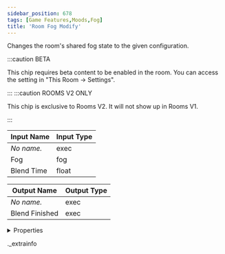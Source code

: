 ```yaml
---
sidebar_position: 678
tags: [Game Features,Moods,Fog]
title: 'Room Fog Modify'
---
```


Changes the room's shared fog state to the given configuration.

:::caution BETA

This chip requires beta content to be enabled in the room. You can access the setting in "This Room -> Settings".

:::
:::caution ROOMS V2 ONLY

This chip is exclusive to Rooms V2. It will not show up in Rooms V1.

:::


<IChip uuid="2f9b5697-b309-474b-ad4d-361d17278f15" />

| Input Name | Input Type |
|-----------|-----------|
| *No name.* | exec |
| Fog | fog |
| Blend Time | float |

| Output Name | Output Type |
|-----------|-----------|
| *No name.* | exec |
| Blend Finished | exec |


<details>
  <summary>Properties</summary>
  <div>
    <div>
    <table>
      <thead>
        <tr>
          <th>Room availability:</th>
          <th>Rooms V2 only</th>
        </tr>
        <tr>
          <th>Is beta required?</th>
          <th>Yes</th>
        </tr>
        <tr>
          <th>Is this chip a trolling risk?</th>
          <th>No</th>
        </tr>
        <tr>
          <th>Is this chip a role assignment risk?</th>
          <th>No</th>
        </tr>
        <tr>
          <th>Chip UUID</th>
          <th>2f9b5697-b309-474b-ad4d-361d17278f15</th>
        </tr>
      </thead>
    </table>
    </div>
  </div>
</details>

._extrainfo